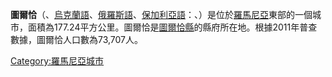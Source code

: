 {{Infobox City
|name =圖爾恰
|native_name = Tulcea
|image_flag= 
|image_seal= 
|pushpin_map = Romania
|mapsize = 200px
|subdivision_type = [[国家|国家]]
|subdivision_name = [[羅馬尼亞|羅馬尼亞]]
|leader_title = 
|leader_name =
|region= 
|departement= 
|party=
|mandat=since = 
|area_total =
|population_as_of  = 2002
|population_total = 91,875
|population_density = 
|timezone = +2
|latd = 
|latm = 
|lats = 
|latNS = 
|longd = 
|longm = 
|longs = 
|longEW = 
|website = http://www.apulum.ro/
|}}
'''圖爾恰'''（{{lang-ro|'''Tulcea'''}}、[[烏克蘭語|烏克蘭語]]、[[俄羅斯語|俄羅斯語]]、[[保加利亞語|保加利亞語]]：{{lang|ru|Тулча/Tulcha}}、{{Citation needed|{{lang-tr|Hora-Tepé或Tolça}}|time=2013-11-02T14:49:53+00:00}}）是位於[[羅馬尼亞|羅馬尼亞]]東部的一個城市，面積為177.24平方公里。圖爾恰是[[圖爾恰縣|圖爾恰縣]]的縣府所在地。根據2011年普查數據，圖爾恰人口數為73,707人。

{{commons category|Tulcea}}

{{Danube}}
{{Tulcea County}}
{{DEFAULTSORT:Tulcea}}
[[Category:羅馬尼亞城市|Category:羅馬尼亞城市]]
